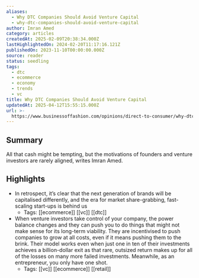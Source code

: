 ```yaml
---
aliases:
  - Why DTC Companies Should Avoid Venture Capital
  - why-dtc-companies-should-avoid-venture-capital
author: Imran Amed
category: articles
createdAt: 2025-02-09T20:38:34.000Z
lastHighlightedOn: 2024-02-20T11:17:16.121Z
publishedOn: 2023-11-10T00:00:00.000Z
source: reader
status: seedling
tags:
  - dtc
  - ecommerce
  - economy
  - trends
  - vc
title: Why DTC Companies Should Avoid Venture Capital
updatedAt: 2025-04-12T15:55:15.000Z
url: >-
  https://www.businessoffashion.com/opinions/direct-to-consumer/why-dtc-companies-should-avoid-venture-capital/
---
```

## Summary

All that cash might be tempting, but the motivations of founders and venture investors are rarely aligned, writes Imran Amed.

## Highlights

- In retrospect, it’s clear that the next generation of brands will be capitalised differently, and the era for market share-grabbing, fast-scaling start-ups is behind us
    - Tags: [[ecommerce]] [[vc]] [[dtc]]
- When venture investors take control of your company, the power balance changes and they can push you to do things that might not make sense for its long-term viability. They are incentivised to push companies to grow at all costs, even if it means pushing them to the brink. Their model works even when just one in ten of their investments achieves a billion-dollar exit as that rare, outsized return makes up for all of the losses on many more failed investments.
  Meanwhile, as an entrepreneur, you only have one shot.
    - Tags: [[vc]] [[ecommerce]] [[retail]]
